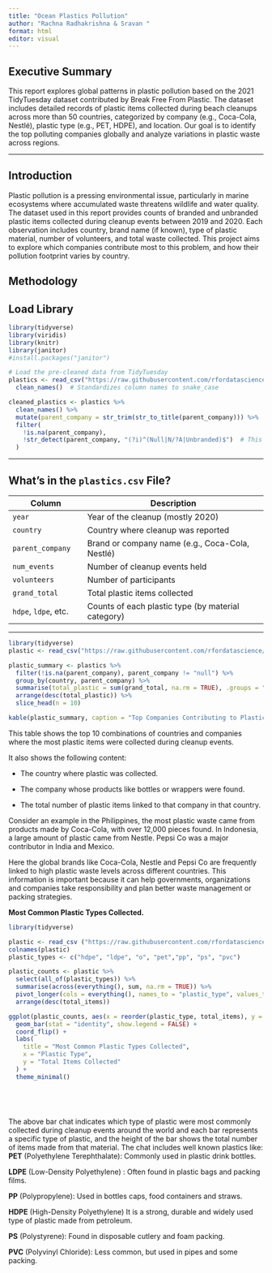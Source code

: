 ```yaml
---
title: "Ocean Plastics Pollution"
author: "Rachna Radhakrishna & Sravan "
format: html
editor: visual
---
```


## Executive Summary

This report explores global patterns in plastic pollution based on the 2021 TidyTuesday dataset contributed by Break Free From Plastic. The dataset includes detailed records of plastic items collected during beach cleanups across more than 50 countries, categorized by company (e.g., Coca-Cola, Nestlé), plastic type (e.g., PET, HDPE), and location. Our goal is to identify the top polluting companies globally and analyze variations in plastic waste across regions.

------------------------------------------------------------------------

## Introduction

Plastic pollution is a pressing environmental issue, particularly in marine ecosystems where accumulated waste threatens wildlife and water quality. The dataset used in this report provides counts of branded and unbranded plastic items collected during cleanup events between 2019 and 2020. Each observation includes country, brand name (if known), type of plastic material, number of volunteers, and total waste collected. This project aims to explore which companies contribute most to this problem, and how their pollution footprint varies by country.

## Methodology

## Load Library

```r
library(tidyverse)
library(viridis)
library(knitr)
library(janitor)
#install.packages("janitor")

# Load the pre-cleaned data from TidyTuesday
plastics <- read_csv("https://raw.githubusercontent.com/rfordatascience/tidytuesday/master/data/2021/2021-01-26/plastics.csv") %>%
  clean_names()  # Standardizes column names to snake_case

cleaned_plastics <- plastics %>%
  clean_names() %>%
  mutate(parent_company = str_trim(str_to_title(parent_company))) %>%  # Standardize casing & trim whitespace
  filter(
    !is.na(parent_company),
    !str_detect(parent_company, "(?i)^(Null|N/?A|Unbranded)$")  # This makes it case-insensitive
  )
```

------------------------------------------------------------------------

## What’s in the `plastics.csv` File?

| Column               | Description                                        |
|----------------------|----------------------------------------------------|
| `year`               | Year of the cleanup (mostly 2020)                  |
| `country`            | Country where cleanup was reported                 |
| `parent_company`     | Brand or company name (e.g., Coca-Cola, Nestlé)    |
| `num_events`         | Number of cleanup events held                      |
| `volunteers`         | Number of participants                             |
| `grand_total`        | Total plastic items collected                      |
| `hdpe`, `ldpe`, etc. | Counts of each plastic type (by material category) |

------------------------------------------------------------------------

```r
library(tidyverse)
plastic <- read_csv("https://raw.githubusercontent.com/rfordatascience/tidytuesday/master/data/2021/2021-01-26/plastics.csv")

plastic_summary <- plastics %>%
  filter(!is.na(parent_company), parent_company != "null") %>%
  group_by(country, parent_company) %>%
  summarise(total_plastic = sum(grand_total, na.rm = TRUE), .groups = "drop") %>%
  arrange(desc(total_plastic)) %>%
  slice_head(n = 10)

kable(plastic_summary, caption = "Top Companies Contributing to Plastic Waste by Country (Top 10)")
```

This table shows the top 10 combinations of countries and companies where the most plastic items were collected during cleanup events.

It also shows the following content:

-   The country where plastic was collected.

-   The company whose products like bottles or wrappers were found.

-   The total number of plastic items linked to that company in that country.\

Consider an example in the Philippines, the most plastic waste came from products made by Coca-Cola, with over 12,000 pieces found. In Indonesia, a large amount of plastic came from Nestle. Pepsi Co was a major contributor in India and Mexico.

Here the global brands like Coca-Cola, Nestle and Pepsi Co are frequently linked to high plastic waste levels across different countries. This information is important because it can help governments, organizations and companies take responsibility and plan better waste management or packing strategies.

**Most Common Plastic Types Collected.\
**

```r
library(tidyverse)

plastic <- read_csv ("https://raw.githubusercontent.com/rfordatascience/tidytuesday/master/data/2021/2021-01-26/plastics.csv")
colnames(plastic)
plastic_types <- c("hdpe", "ldpe", "o", "pet","pp", "ps", "pvc")

plastic_counts <- plastic %>%
  select(all_of(plastic_types)) %>%
  summarise(across(everything(), sum, na.rm = TRUE)) %>%
  pivot_longer(cols = everything(), names_to = "plastic_type", values_to = "total_items")%>%
  arrange(desc(total_items))

ggplot(plastic_counts, aes(x = reorder(plastic_type, total_items), y = total_items, fill = plastic_type)) +
  geom_bar(stat = "identity", show.legend = FALSE) +
  coord_flip() +
  labs(
    title = "Most Common Plastic Types Collected",
    x = "Plastic Type",
    y = "Total Items Collected"
  ) +
  theme_minimal()



  

```

The above bar chat indicates which type of plastic were most commonly collected during cleanup events around the world and each bar represents a specific type of plastic, and the height of the bar shows the total number of items made from that material. The chat includes well known plastics like:\
**PET** (Polyethylene Terephthalate): Commonly used in plastic drink bottles.

**LDPE** (Low-Density Polyethylene) : Often found in plastic bags and packing films.

**PP** (Polypropylene): Used in bottles caps, food containers and straws.

**HDPE** (High-Density Polyethylene) It is a strong, durable and widely used type of plastic made from petroleum.

**PS** (Polystyrene): Found in disposable cutlery and foam packing.

**PVC** (Polyvinyl Chloride): Less common, but used in pipes and some packing.

